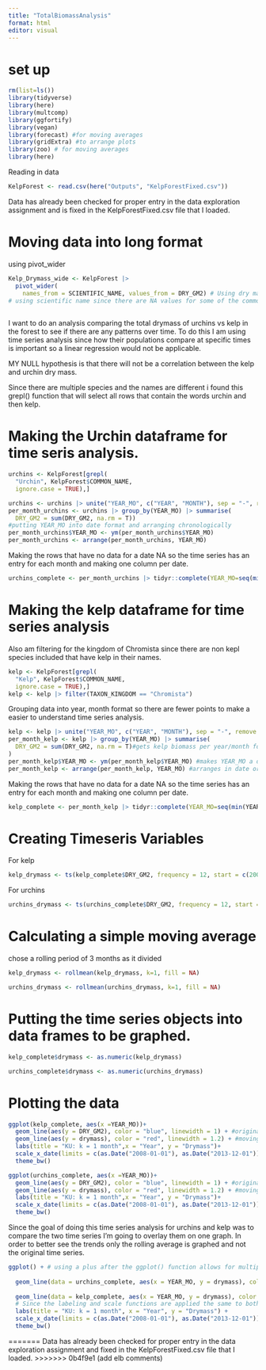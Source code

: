 ```yaml
---
title: "TotalBiomassAnalysis"
format: html
editor: visual
---
```



# set up


```r
rm(list=ls())
library(tidyverse)
library(here)
library(multcomp)
library(ggfortify)
library(vegan)
library(forecast) #for moving averages
library(gridExtra) #to arrange plots
library(zoo) # for moving averages
library(here)
```


Reading in data


```r
KelpForest <- read.csv(here("Outputs", "KelpForestFixed.csv"))
```


Data has already been checked for proper entry in the data exploration assignment and is fixed in the KelpForestFixed.csv file that I loaded.

# Moving data into long format

using pivot_wider

```r
Kelp_Drymass_wide <- KelpForest |> 
  pivot_wider(
    names_from = SCIENTIFIC_NAME, values_from = DRY_GM2) # Using dry mass since I feel it is more representative of actual amount of species than wet mass.
# using scientific name since there are NA values for some of the common names 
  
```


I want to do an analysis comparing the total drymass of urchins vs kelp in the forest to see if there are any patterns over time. To do this I am using time series analysis since how their populations compare at specific times is important so a linear regression would not be applicable. 

MY NULL hypothesis is that there will not be a correlation between the kelp and urchin dry mass. 

Since there are multiple species and the names are different i found this grepl() function that will select all rows that contain the words urchin and then kelp. 

# Making the Urchin dataframe for time seris analysis. 

```r
urchins <- KelpForest[grepl(
  "Urchin", KelpForest$COMMON_NAME, 
  ignore.case = TRUE),]
```

```r
urchins <- urchins |> unite("YEAR_MO", c("YEAR", "MONTH"), sep = "-", remove = F) 
per_month_urchins <- urchins |> group_by(YEAR_MO) |> summarise(
  DRY_GM2 = sum(DRY_GM2, na.rm = T))
#putting YEAR_MO into date format and arranging chronologically
per_month_urchins$YEAR_MO <- ym(per_month_urchins$YEAR_MO) 
per_month_urchins <- arrange(per_month_urchins, YEAR_MO) 
```

Making the rows that have no data for a date NA so the time series has an entry for each month and making one column per date. 

```r
urchins_complete <- per_month_urchins |> tidyr::complete(YEAR_MO=seq(min(YEAR_MO), max (YEAR_MO), by = "1 month"))
```


# Making the kelp dataframe for time series analysis

Also am filtering for the kingdom of Chromista since there are non kepl species included that have kelp in their names.  
```r
kelp <- KelpForest[grepl(
  "Kelp", KelpForest$COMMON_NAME, 
  ignore.case = TRUE),]
kelp <- kelp |> filter(TAXON_KINGDOM == "Chromista")

```

Grouping data into year, month format so there are fewer points to make a easier to understand time series analysis. 

```r
kelp <- kelp |> unite("YEAR_MO", c("YEAR", "MONTH"), sep = "-", remove = F) #creates new column of just year and month
per_month_kelp <- kelp |> group_by(YEAR_MO) |> summarise(
  DRY_GM2 = sum(DRY_GM2, na.rm = T)#gets kelp biomass per year/month for data
)
per_month_kelp$YEAR_MO <- ym(per_month_kelp$YEAR_MO) #makes YEAR_MO a date
per_month_kelp <- arrange(per_month_kelp, YEAR_MO) #arranges in date order
```

Making the rows that have no data for a date NA so the time series has an entry for each month and making one column per date. 

```r
kelp_complete <- per_month_kelp |> tidyr::complete(YEAR_MO=seq(min(YEAR_MO), max (YEAR_MO), by = "1 month"))
```


# Creating Timeseris Variables

For kelp
```r
kelp_drymass <- ts(kelp_complete$DRY_GM2, frequency = 12, start = c(2008, 1))
```

For urchins
```r
urchins_drymass <- ts(urchins_complete$DRY_GM2, frequency = 12, start = c(2008, 1))
```


# Calculating a simple moving average
chose a rolling period of 3 months as it divided

```r
kelp_drymass <- rollmean(kelp_drymass, k=1, fill = NA)
```

```r
urchins_drymass <- rollmean(urchins_drymass, k=1, fill = NA)
```

# Putting the time series objects into data frames to be graphed. 

```r
kelp_complete$drymass <- as.numeric(kelp_drymass)
```

```r
urchins_complete$drymass <- as.numeric(urchins_drymass)
```

# Plotting the data

```r
ggplot(kelp_complete, aes(x =YEAR_MO))+
  geom_line(aes(y = DRY_GM2), color = "blue", linewidth = 1) + #original time series
  geom_line(aes(y = drymass), color = "red", linewidth = 1.2) + #moving average
  labs(title = "KU: k = 1 month",x = "Year", y = "Drymass")+
  scale_x_date(limits = c(as.Date("2008-01-01"), as.Date("2013-12-01")), date_labels = "%Y")+ # I used this function to change the scale to make the graph easier to read since there were no complete values for drymass beyond 2012. 
  theme_bw()
```

```r
ggplot(urchins_complete, aes(x =YEAR_MO))+
  geom_line(aes(y = DRY_GM2), color = "blue", linewidth = 1) + #original time series
  geom_line(aes(y = drymass), color = "red", linewidth = 1.2) + #moving average
  labs(title = "KU: k = 1 month",x = "Year", y = "Drymass")+
  scale_x_date(limits = c(as.Date("2008-01-01"), as.Date("2013-12-01")), date_labels = "%Y")+
  theme_bw()
```

Since the goal of doing this time series analysis for urchins and kelp was to compare the two time series I'm going to overlay them on one graph.  In order to better see the trends only the rolling average is graphed and not the original time series. 

```r
ggplot() + # using a plus after the ggplot() function allows for multiple geom functions with different data to be put on one graph. 
  
  geom_line(data = urchins_complete, aes(x = YEAR_MO, y = drymass), color = "purple", linewidth = 1.2) +
  
  geom_line(data = kelp_complete, aes(x = YEAR_MO, y = drymass), color = "green", linewidth = 1.2) +
  # Since the labeling and scale functions are applied the same to both they can go at the end to be applied to both. 
  labs(title = "KU: k = 1 month", x = "Year", y = "Drymass") +
  scale_x_date(limits = c(as.Date("2008-01-01"), as.Date("2013-12-01")), date_labels = "%Y") +
  theme_bw()
```

 






























=======
Data has already been checked for proper entry in the data exploration assignment and fixed in the KelpForestFixed.csv file that I loaded.
>>>>>>> 0b4f9e1 (add elb comments)
